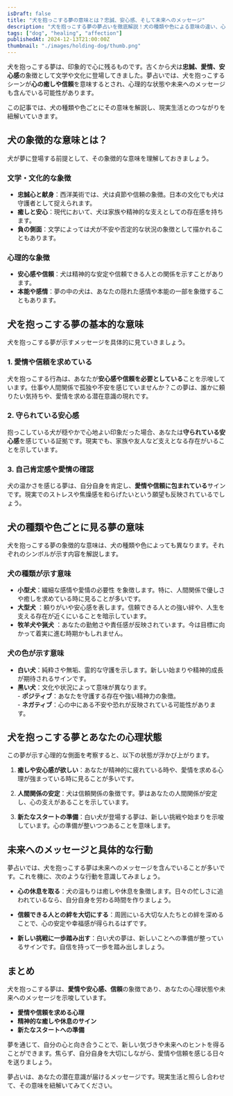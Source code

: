```yaml
---
isDraft: false
title: "犬を抱っこする夢の意味とは？忠誠、安心感、そして未来へのメッセージ"
description: "犬を抱っこする夢の夢占いを徹底解説！犬の種類や色による意味の違い、心理状態や未来へのメッセージも詳しくご紹介します。"
tags: ["dog", "healing", "affection"]
publishedAt: 2024-12-13T21:00:00Z
thumbnail: "./images/holding-dog/thumb.png"
---
```


犬を抱っこする夢は、印象的で心に残るものです。古くから犬は<strong>忠誠、愛情、安心感</strong>の象徴として文学や文化に登場してきました。夢占いでは、犬を抱っこするシーンが<strong>心の癒しや信頼</strong>を意味するとされ、心理的な状態や未来へのメッセージも含んでいる可能性があります。

この記事では、犬の種類や色ごとにその意味を解説し、現実生活とのつながりを紐解いていきます。

<TableOfContents />

<AdUnitToc />

## 犬の象徴的な意味とは？

犬が夢に登場する前提として、その象徴的な意味を理解しておきましょう。

### 文学・文化的な象徴

- **忠誠心と献身**：西洋美術では、犬は貞節や信頼の象徴。日本の文化でも犬は守護者として捉えられます。
- **癒しと安心**：現代において、犬は家族や精神的な支えとしての存在感を持ちます。
- **負の側面**：文学によっては犬が不安や否定的な状況の象徴として描かれることもあります。

### 心理的な象徴

- <strong>安心感や信頼</strong>：犬は精神的な安定や信頼できる人との関係を示すことがあります。
- <strong>本能や感情</strong>：夢の中の犬は、あなたの隠れた感情や本能の一部を象徴することもあります。

<AdUnit />

## 犬を抱っこする夢の基本的な意味

犬を抱っこする夢が示すメッセージを具体的に見ていきましょう。

### 1. <strong>愛情や信頼を求めている</strong>

犬を抱っこする行為は、あなたが<strong>安心感や信頼を必要としている</strong>ことを示唆しています。仕事や人間関係で孤独や不安を感じていませんか？この夢は、誰かに頼りたい気持ちや、愛情を求める潜在意識の現れです。

### 2. <strong>守られている安心感</strong>

抱っこしている犬が穏やかで心地よい印象だった場合、あなたは<strong>守られている安心感</strong>を感じている証拠です。現実でも、家族や友人など支えとなる存在がいることを示しています。

### 3. <strong>自己肯定感や愛情の確認</strong>

犬の温かさを感じる夢は、自分自身を肯定し、<strong>愛情や信頼に包まれている</strong>サインです。現実でのストレスや焦燥感を和らげたいという願望も反映されているでしょう。

<AdUnit />

## 犬の種類や色ごとに見る夢の意味

犬を抱っこする夢の象徴的な意味は、犬の種類や色によっても異なります。それぞれのシンボルが示す内容を解説します。

### 犬の種類が示す意味

- <strong>小型犬</strong>：繊細な感情や愛情の必要性
  を象徴します。特に、人間関係で優しさや癒しを求めている時に見ることが多いです。
- <strong>大型犬</strong>
  ：頼りがいや安心感を表します。信頼できる人との強い絆や、人生を支える存在が近くにいることを暗示しています。
- <strong>牧羊犬や猟犬</strong>
  ：あなたの勤勉さや責任感が反映されています。今は目標に向かって着実に進む時期かもしれません。

### 犬の色が示す意味

- <strong>白い犬</strong>：純粋さや無垢、霊的な守護を示します。新しい始まりや精神的成長が期待されるサインです。
- <strong>黒い犬</strong>：文化や状況によって意味が異なります。
  <br /> - <strong>ポジティブ</strong>：あなたを守護する存在や強い精神力の象徴。
  <br />- <strong>ネガティブ</strong>：心の中にある不安や恐れが反映されている可能性があります。

<AdUnit />

## 犬を抱っこする夢とあなたの心理状態

この夢が示す心理的な側面を考察すると、以下の状態が浮かび上がります。

1. **癒しや安心感が欲しい**：あなたが精神的に疲れている時や、愛情を求める心理が強まっている時に見ることが多いです。

2. **人間関係の安定**：犬は信頼関係の象徴です。夢はあなたの人間関係が安定し、心の支えがあることを示しています。

3. **新たなスタートの準備**：白い犬が登場する夢は、新しい挑戦や始まりを示唆しています。心の準備が整いつつあることを意味します。

<AdUnit />

## 未来へのメッセージと具体的な行動

夢占いでは、犬を抱っこする夢は未来へのメッセージを含んでいることが多いです。これを機に、次のような行動を意識してみましょう。

- **心の休息を取る**：犬の温もりは癒しや休息を象徴します。日々の忙しさに追われているなら、自分自身を労わる時間を作りましょう。

- **信頼できる人との絆を大切にする**：周囲にいる大切な人たちとの絆を深めることで、心の安定や幸福感が得られるはずです。

- **新しい挑戦に一歩踏み出す**：白い犬の夢は、新しいことへの準備が整っているサインです。自信を持って一歩を踏み出しましょう。

<AdUnit />

## まとめ

犬を抱っこする夢は、<strong>愛情や安心感、信頼</strong>の象徴であり、あなたの心理状態や未来へのメッセージを示唆しています。

- <strong>愛情や信頼を求める心理</strong>
- <strong>精神的な癒しや休息のサイン</strong>
- <strong>新たなスタートへの準備</strong>

夢を通じて、自分の心と向き合うことで、新しい気づきや未来へのヒントを得ることができます。焦らず、自分自身を大切にしながら、愛情や信頼を感じる日々を送りましょう。

夢占いは、あなたの潜在意識が届けるメッセージです。現実生活と照らし合わせて、その意味を紐解いてみてください。
